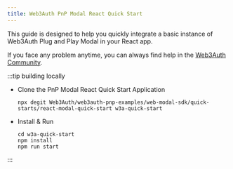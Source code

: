 ```yaml
---
title: Web3Auth PnP Modal React Quick Start
---
```


This guide is designed to help you quickly integrate a basic instance of Web3Auth Plug and Play Modal in your React app.

If you face any problem anytime, you can always find help in the [Web3Auth Community](https://web3auth.io/community/c/help-pnp/pnp-modal/7).

:::tip building locally

- Clone the PnP Modal React Quick Start Application

  ```shell npm2yarn
  npx degit Web3Auth/web3auth-pnp-examples/web-modal-sdk/quick-starts/react-modal-quick-start w3a-quick-start
  ```

- Install & Run

  ```shell npm2yarn
  cd w3a-quick-start
  npm install
  npm run start
  ```

:::
